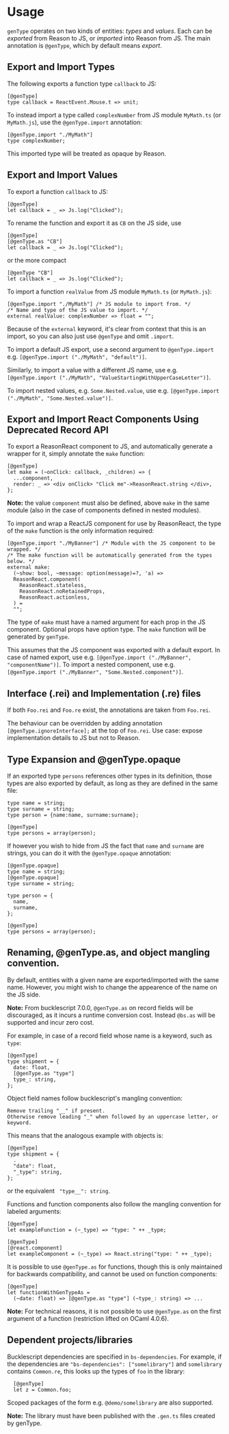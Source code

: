 # Usage

<Intro>

`genType` operates on two kinds of entities: _types_ and _values_.
Each can be _exported_ from Reason to JS, or _imported_ into Reason from JS.
The main annotation is `@genType`, which by default means _export_.

</Intro>

## Export and Import Types

The following exports a function type `callback` to JS:

```reason
[@genType]
type callback = ReactEvent.Mouse.t => unit;
```

To instead import a type called `complexNumber` from JS module `MyMath.ts` (or `MyMath.js`), use the `@genType.import` annotation:

```reason
[@genType.import "./MyMath"]
type complexNumber;
```

This imported type will be treated as opaque by Reason.

## Export and Import Values

To export a function `callback` to JS:

```reason
[@genType]
let callback = _ => Js.log("Clicked");
```

To rename the function and export it as `CB` on the JS side, use

```reason
[@genType]
[@genType.as "CB"]
let callback = _ => Js.log("Clicked");
```

or the more compact

```reason
[@genType "CB"]
let callback = _ => Js.log("Clicked");
```


To import a function `realValue` from JS module `MyMath.ts` (or `MyMath.js`):

```reason
[@genType.import "./MyMath"] /* JS module to import from. */
/* Name and type of the JS value to import. */
external realValue: complexNumber => float = "";

```

Because of the `external` keyword, it's clear from context that this is an import, so you can also just use `@genType` and omit `.import`.

To import a default JS export, use a second argument to `@genType.import` e.g. `[@genType.import ("./MyMath", "default")]`.

Similarly, to import a value with a different JS name, use e.g. `[@genType.import ("./MyMath", "ValueStartingWithUpperCaseLetter")]`.

To import nested values, e.g. `Some.Nested.value`, use e.g. `[@genType.import ("./MyMath", "Some.Nested.value")]`.

## Export and Import React Components Using Deprecated Record API

To export a ReasonReact component to JS, and automatically generate a wrapper for it, simply annotate the `make` function:

```reason
[@genType]
let make = (~onClick: callback, _children) => {
  ...component,
  render: _ => <div onClick> "Click me"->ReasonReact.string </div>,
};
```

<Warn>

**Note:** the value `component` must also be defined, above `make` in the same module (also in the case of components defined in nested modules).

</Warn>


To import and wrap a ReactJS component for use by ReasonReact, the type of the `make` function is the only information required:

```reason
[@genType.import "./MyBanner"] /* Module with the JS component to be wrapped. */
/* The make function will be automatically generated from the types below. */
external make:
  (~show: bool, ~message: option(message)=?, 'a) =>
  ReasonReact.component(
    ReasonReact.stateless,
    ReasonReact.noRetainedProps,
    ReasonReact.actionless,
  ) =
  "";
```

The type of `make` must have a named argument for each prop in the JS component. Optional props have option type. The `make` function will be generated by `genType`.

This assumes that the JS component was exported with a default export. In case of named export, use e.g. `[@genType.import ("./MyBanner", "componentName")]`. To import a nested component, use e.g. `[@genType.import ("./MyBanner", "Some.Nested.component")]`. 

## Interface (.rei) and Implementation (.re) files

If both `Foo.rei` and `Foo.re` exist, the annotations are taken from `Foo.rei`.

The behaviour can be overridden by adding annotation `[@genType.ignoreInterface];` at the top of `Foo.rei`. Use case: expose implementation details to JS but not to Reason.


## Type Expansion and @genType.opaque

If an exported type `persons` references other types in its definition, those types are also exported by default, as long as they are defined in the same file:

```reason
type name = string;
type surname = string;
type person = {name:name, surname:surname};

[@genType]
type persons = array(person);
```

If however you wish to hide from JS the fact that `name` and `surname` are strings, you can do it with the `@genType.opaque` annotation:

```reason
[@genType.opaque]
type name = string;
[@genType.opaque]
type surname = string;

type person = {
  name,
  surname,
};

[@genType]
type persons = array(person);
```

## Renaming, @genType.as, and object mangling convention.

By default, entities with a given name are exported/imported with the same name. However, you might wish to change the appearence of the name on the JS side.

<Warn>

**Note:** From bucklescript 7.0.0, `@genType.as` on record fields will be discouraged,
as it incurs a runtime conversion cost. Instead `@bs.as` will be supported and incur zero cost.

</Warn>

For example, in case of a record field whose name is a keyword, such as `type`:

```reason
[@genType]
type shipment = {
  date: float,
  [@genType.as "type"]
  type_: string,
};
```

Object field names follow bucklescript's mangling convention:

```
Remove trailing "__" if present.
Otherwise remove leading "_" when followed by an uppercase letter, or keyword.
```

This means that the analogous example with objects is:

```reason
[@genType]
type shipment = {
  .
  "date": float,
  "_type": string,
};
```

or the equivalent ``` "type__": string```.

Functions and function components also follow the mangling convention for labeled arguments:

```reason
[@genType]
let exampleFunction = (~_type) => "type: " ++ _type;

[@genType]
[@react.component]
let exampleComponent = (~_type) => React.string("type: " ++ _type);
```

It is possible to use `@genType.as` for functions, though this is only maintained for backwards compatibility, and cannot be used on function components:

```reason
[@genType]
let functionWithGenTypeAs =
  (~date: float) => [@genType.as "type"] (~type_: string) => ...
```

<Warn>

**Note:** For technical reasons, it is not possible to use `@genType.as` on the first argument of a function (restriction lifted on OCaml 4.0.6).

</Warn>

## Dependent projects/libraries
Bucklescript dependencies are specified in `bs-dependencies`.
For example, if the dependencies are `"bs-dependencies": ["somelibrary"]` and `somelibrary` contains `Common.re`, this looks up the types of `foo` in the library:

```reason
  [@genType]
  let z = Common.foo;
```

Scoped packages of the form e.g. `@demo/somelibrary` are also supported.

<Warn>

**Note:** The library must have been published with the `.gen.ts` files created by genType.

</Warn>

